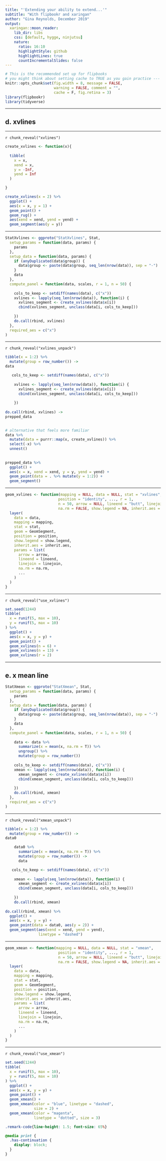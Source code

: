 ```yaml
---
title: "'Extending your ability to extend...'"
subtitle: "With flipbookr and xaringan"
author: "Gina Reynolds, December 2019"
output:
  xaringan::moon_reader:
    lib_dir: libs
    css: [default, hygge, ninjutsu]
    nature:
      ratio: 16:10
      highlightStyle: github
      highlightLines: true
      countIncrementalSlides: false
---
```




```r
# This is the recommended set up for flipbooks
# you might think about setting cache to TRUE as you gain practice --- building flipbooks from scratch can be time consuming
knitr::opts_chunk$set(fig.width = 8, message = FALSE,
                      warning = FALSE, comment = "", 
                      cache = F, fig.retina = 3)
library(flipbookr)
library(tidyverse)


```

---



## d. xvlines

---

`r chunk_reveal("xvlines")`

```r
create_xvlines <- function(x){
  
  tibble(
    x = x,
    xend = x,
    y = -Inf,
    yend = Inf
  )

}

create_xvlines(x = 2) %>% 
  ggplot() +
  aes(x = x, y = 1) +
  geom_point() +
  geom_rug() +
  aes(xend = xend, yend = yend) +
  geom_segment(aes(y = y))
```

---


```r
StatXvlines <- ggproto("StatXvlines", Stat, 
  setup_params = function(data, params) {
    params
  },
  setup_data = function(data, params) {
    if (anyDuplicated(data$group)) {
      data$group <- paste(data$group, seq_len(nrow(data)), sep = "-")
    }
    data
  },
  compute_panel = function(data, scales, r = 1, n = 50) {
    
    cols_to_keep <- setdiff(names(data), c("x"))
    xvlines <- lapply(seq_len(nrow(data)), function(i) {
      xvlines_segment <- create_xvlines(data$x[i])
      cbind(xvlines_segment, unclass(data[i, cols_to_keep]))
      
    })
    do.call(rbind, xvlines)
  },
  required_aes = c("x")
)
```

---

`r chunk_reveal("xvlines_unpack")`

```r
tibble(x = 1:2) %>% 
  mutate(group = row_number()) ->
data

   cols_to_keep <- setdiff(names(data), c("x"))
   
    xvlines <- lapply(seq_len(nrow(data)), function(i) {
      xvlines_segment <- create_xvlines(data$x[i])
      cbind(xvlines_segment, unclass(data[i, cols_to_keep]))
      
    })
    
do.call(rbind, xvlines) ->
prepped_data
    

# alternative that feels more familiar
data %>% 
  mutate(data = purrr::map(x, create_xvlines)) %>% 
  select(-x) %>% 
  unnest()
    
    
prepped_data %>% 
  ggplot() +
  aes(x = x, xend = xend, y = y, yend = yend) +
  geom_point(data = . %>% mutate(y = 1:2)) +
  geom_segment()
```



---


```r
geom_xvlines <- function(mapping = NULL, data = NULL, stat = "xvlines", 
                        position = "identity", ..., r = 1,  
                        n = 50, arrow = NULL, lineend = "butt", linejoin = "round", 
                        na.rm = FALSE, show.legend = NA, inherit.aes = TRUE) {
  layer(
    data = data, 
    mapping = mapping, 
    stat = stat, 
    geom = GeomSegment, 
    position = position, 
    show.legend = show.legend, 
    inherit.aes = inherit.aes, 
    params = list(
      arrow = arrow, 
      lineend = lineend, 
      linejoin = linejoin, 
      na.rm = na.rm, 
      ...
    )
  )
}
```


---

`r chunk_reveal("use_xvlines")`

```r
set.seed(1244)
tibble(
  x = runif(5, max = 10),
  y = runif(5, max = 10)
) %>% 
  ggplot() + 
  aes(x = x, y = y) +
  geom_point() +
  geom_xvlines(n = 6) +
  geom_xvlines(n = 13) +
  geom_xvlines(r = 2)
```



---

## e. x mean line

```r
StatXmean <- ggproto("StatXmean", Stat, 
  setup_params = function(data, params) {
    params
  },
  setup_data = function(data, params) {
    if (anyDuplicated(data$group)) {
      data$group <- paste(data$group, seq_len(nrow(data)), sep = "-")
    }
    data
  },
  compute_panel = function(data, scales, r = 1, n = 50) {
    
    data <- data %>% 
      summarize(x = mean(x, na.rm = T)) %>% 
      ungroup() %>% 
      mutate(group = row_number())
    
    cols_to_keep <- setdiff(names(data), c("x"))
    xmean <- lapply(seq_len(nrow(data)), function(i) {
      xmean_segment <- create_xvlines(data$x[i])
      cbind(xmean_segment, unclass(data[i, cols_to_keep]))
      
    })
    do.call(rbind, xmean)
  },
  required_aes = c("x")
)
```

---

`r chunk_reveal("xmean_unpack")`

```r
tibble(x = 1:2) %>% 
  mutate(group = row_number()) ->
data0

    data0 %>% 
      summarize(x = mean(x, na.rm = T)) %>% 
      mutate(group = row_number()) ->
      data

   cols_to_keep <- setdiff(names(data), c("x"))
   
    xmean <- lapply(seq_len(nrow(data)), function(i) {
      xmean_segment <- create_xvlines(data$x[i])
      cbind(xmean_segment, unclass(data[i, cols_to_keep]))
      
    })
    do.call(rbind, xmean)
    
do.call(rbind, xmean) %>% 
  ggplot() +
  aes(x = x, y = y) +
  geom_point(data = data0, aes(y = 2)) +
  geom_segment(aes(xend = xend, yend = yend),
               linetype = "dashed")
```



---


```r
geom_xmean <- function(mapping = NULL, data = NULL, stat = "xmean", 
                        position = "identity", ..., r = 1,  
                        n = 50, arrow = NULL, lineend = "butt", linejoin = "round", 
                        na.rm = FALSE, show.legend = NA, inherit.aes = TRUE) {
  layer(
    data = data, 
    mapping = mapping, 
    stat = stat, 
    geom = GeomSegment, 
    position = position, 
    show.legend = show.legend, 
    inherit.aes = inherit.aes, 
    params = list(
      arrow = arrow, 
      lineend = lineend, 
      linejoin = linejoin, 
      na.rm = na.rm, 
      ...
    )
  )
}
```


---

`r chunk_reveal("use_xmean")`

```r
set.seed(1244)
tibble(
  x = runif(5, max = 10),
  y = runif(5, max = 10)
) %>% 
  ggplot() + 
  aes(x = x, y = y) +
  geom_point() +
  geom_xmean() +
  geom_xmean(color = "blue", linetype = "dashed",
             size = 2) +
  geom_xmean(color = "magenta", 
             linetype = "dotted", size = 3)
```


```css
.remark-code{line-height: 1.5; font-size: 65%}

@media print {
  .has-continuation {
    display: block;
  }
}
```
